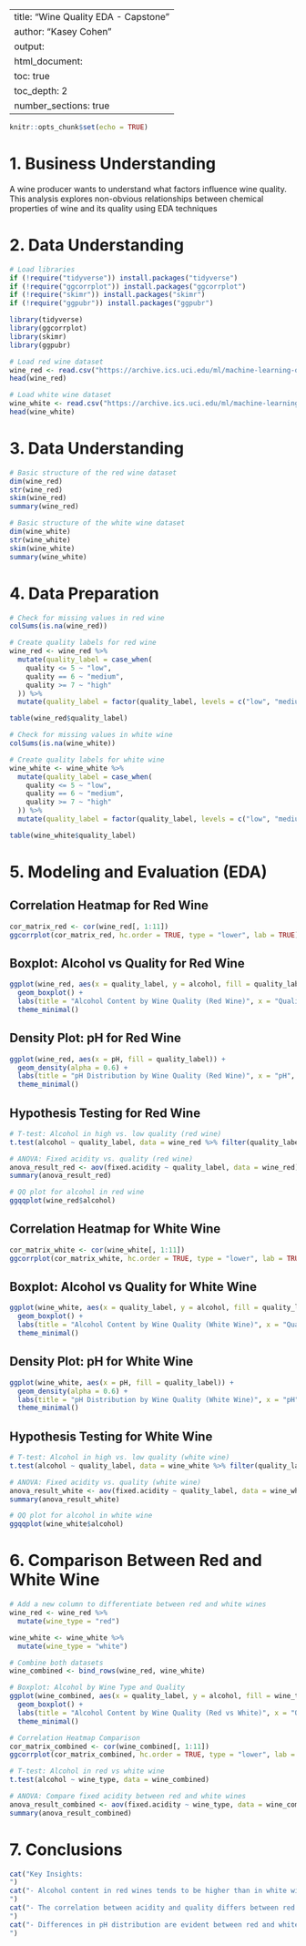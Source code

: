 
---
title: "Wine Quality EDA - Capstone"
author: "Kasey Cohen"
output:
  html_document:
    toc: true
    toc_depth: 2
    number_sections: true
---

```{r setup, include=FALSE}
knitr::opts_chunk$set(echo = TRUE)
```

# 1. Business Understanding

A wine producer wants to understand what factors influence wine quality. This analysis explores non-obvious relationships between chemical properties of wine and its quality using EDA techniques

# 2. Data Understanding

```{r}
# Load libraries
if (!require("tidyverse")) install.packages("tidyverse")
if (!require("ggcorrplot")) install.packages("ggcorrplot")
if (!require("skimr")) install.packages("skimr")
if (!require("ggpubr")) install.packages("ggpubr")

library(tidyverse)
library(ggcorrplot)
library(skimr)
library(ggpubr)

# Load red wine dataset
wine_red <- read.csv("https://archive.ics.uci.edu/ml/machine-learning-databases/wine-quality/winequality-red.csv", sep = ";")
head(wine_red)

# Load white wine dataset
wine_white <- read.csv("https://archive.ics.uci.edu/ml/machine-learning-databases/wine-quality/winequality-white.csv", sep = ";")
head(wine_white)
```

# 3. Data Understanding

```{r}
# Basic structure of the red wine dataset
dim(wine_red)
str(wine_red)
skim(wine_red)
summary(wine_red)

# Basic structure of the white wine dataset
dim(wine_white)
str(wine_white)
skim(wine_white)
summary(wine_white)
```

# 4. Data Preparation

```{r}
# Check for missing values in red wine
colSums(is.na(wine_red))

# Create quality labels for red wine
wine_red <- wine_red %>%
  mutate(quality_label = case_when(
    quality <= 5 ~ "low",
    quality == 6 ~ "medium",
    quality >= 7 ~ "high"
  )) %>%
  mutate(quality_label = factor(quality_label, levels = c("low", "medium", "high")))

table(wine_red$quality_label)

# Check for missing values in white wine
colSums(is.na(wine_white))

# Create quality labels for white wine
wine_white <- wine_white %>%
  mutate(quality_label = case_when(
    quality <= 5 ~ "low",
    quality == 6 ~ "medium",
    quality >= 7 ~ "high"
  )) %>%
  mutate(quality_label = factor(quality_label, levels = c("low", "medium", "high")))

table(wine_white$quality_label)
```

# 5. Modeling and Evaluation (EDA)

## Correlation Heatmap for Red Wine

```{r}
cor_matrix_red <- cor(wine_red[, 1:11])
ggcorrplot(cor_matrix_red, hc.order = TRUE, type = "lower", lab = TRUE)
```

## Boxplot: Alcohol vs Quality for Red Wine

```{r}
ggplot(wine_red, aes(x = quality_label, y = alcohol, fill = quality_label)) +
  geom_boxplot() +
  labs(title = "Alcohol Content by Wine Quality (Red Wine)", x = "Quality", y = "Alcohol") +
  theme_minimal()
```

## Density Plot: pH for Red Wine

```{r}
ggplot(wine_red, aes(x = pH, fill = quality_label)) +
  geom_density(alpha = 0.6) +
  labs(title = "pH Distribution by Wine Quality (Red Wine)", x = "pH", y = "Density") +
  theme_minimal()
```

## Hypothesis Testing for Red Wine

```{r}
# T-test: Alcohol in high vs. low quality (red wine)
t.test(alcohol ~ quality_label, data = wine_red %>% filter(quality_label != "medium"))

# ANOVA: Fixed acidity vs. quality (red wine)
anova_result_red <- aov(fixed.acidity ~ quality_label, data = wine_red)
summary(anova_result_red)

# QQ plot for alcohol in red wine
ggqqplot(wine_red$alcohol)
```

## Correlation Heatmap for White Wine

```{r}
cor_matrix_white <- cor(wine_white[, 1:11])
ggcorrplot(cor_matrix_white, hc.order = TRUE, type = "lower", lab = TRUE)
```

## Boxplot: Alcohol vs Quality for White Wine

```{r}
ggplot(wine_white, aes(x = quality_label, y = alcohol, fill = quality_label)) +
  geom_boxplot() +
  labs(title = "Alcohol Content by Wine Quality (White Wine)", x = "Quality", y = "Alcohol") +
  theme_minimal()
```

## Density Plot: pH for White Wine

```{r}
ggplot(wine_white, aes(x = pH, fill = quality_label)) +
  geom_density(alpha = 0.6) +
  labs(title = "pH Distribution by Wine Quality (White Wine)", x = "pH", y = "Density") +
  theme_minimal()
```

## Hypothesis Testing for White Wine

```{r}
# T-test: Alcohol in high vs. low quality (white wine)
t.test(alcohol ~ quality_label, data = wine_white %>% filter(quality_label != "medium"))

# ANOVA: Fixed acidity vs. quality (white wine)
anova_result_white <- aov(fixed.acidity ~ quality_label, data = wine_white)
summary(anova_result_white)

# QQ plot for alcohol in white wine
ggqqplot(wine_white$alcohol)
```

# 6. Comparison Between Red and White Wine

```{r}
# Add a new column to differentiate between red and white wines
wine_red <- wine_red %>%
  mutate(wine_type = "red")

wine_white <- wine_white %>%
  mutate(wine_type = "white")

# Combine both datasets
wine_combined <- bind_rows(wine_red, wine_white)

# Boxplot: Alcohol by Wine Type and Quality
ggplot(wine_combined, aes(x = quality_label, y = alcohol, fill = wine_type)) +
  geom_boxplot() +
  labs(title = "Alcohol Content by Wine Quality (Red vs White)", x = "Quality", y = "Alcohol") +
  theme_minimal()

# Correlation Heatmap Comparison
cor_matrix_combined <- cor(wine_combined[, 1:11])
ggcorrplot(cor_matrix_combined, hc.order = TRUE, type = "lower", lab = TRUE)

# T-test: Alcohol in red vs white wine
t.test(alcohol ~ wine_type, data = wine_combined)

# ANOVA: Compare fixed acidity between red and white wines
anova_result_combined <- aov(fixed.acidity ~ wine_type, data = wine_combined)
summary(anova_result_combined)
```

# 7. Conclusions

```{r}
cat("Key Insights:
")
cat("- Alcohol content in red wines tends to be higher than in white wines.
")
cat("- The correlation between acidity and quality differs between red and white wines.
")
cat("- Differences in pH distribution are evident between red and white wines.
")
```
